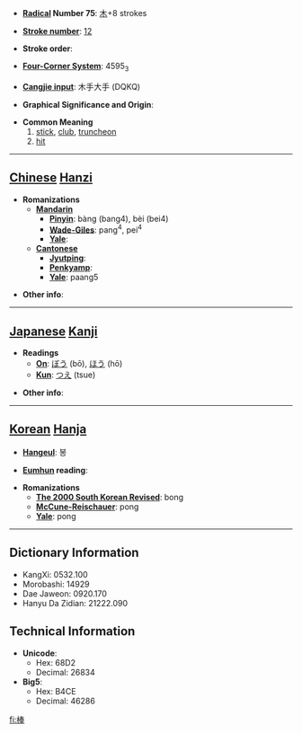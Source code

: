 * '''[[Wiktionary:Chinese radical index| Radical]] Number 75''': [[Wiktionary:Chinese radical index 木|木]]+8 strokes

* '''[[Wiktionary:Chinese total strokes index|Stroke number]]''': [[Wiktionary:Chinese total strokes index 12|12]]

* '''Stroke order''': 

* '''[[Wiktionary:Chinese four corner index|Four-Corner System]]''': 4595<sub>3</sub>

* '''[[Wiktionary:Chinese Cangjie index|Cangjie input]]''': 木手大手 (DQKQ)

* '''Graphical Significance and Origin''': 

* '''Common Meaning'''
*#[[stick]], [[club]], [[truncheon]]
*# [[hit]]


----

== [[Chinese]] [[Hanzi]] ==

* '''Romanizations'''
** '''[[Mandarin]]'''
*** '''[[Pinyin]]''': bàng (bang4), bèi (bei4)
*** '''[[Wade-Giles]]''': pang<sup>4</sup>, pei<sup>4</sup>
*** '''[[Yale]]''': 
** '''[[Cantonese]]'''
*** '''[[Jyutping]]''':
*** '''[[Penkyamp]]''': 
*** '''[[Yale]]''': paang5

* '''Other info''': 

----

== [[Japanese]] [[Kanji]] ==

* '''Readings'''
** '''[[On]]''': [[ぼう]] (bō), [[ほう]] (hō)
** '''[[Kun]]''': [[つえ]] (tsue)

* '''Other info''':  

----

== [[Korean]] [[Hanja]] ==

* '''[[Hangeul]]''': 봉

* '''[[Eumhun]] reading''': 

* '''Romanizations'''
** '''[[The 2000 South Korean Revised Romanization|The 2000 South Korean Revised]]''': bong
** '''[[McCune-Reischauer]]''': pong
** '''[[Yale]]''': pong

----

== Dictionary Information ==

* KangXi: 0532.100
* Morobashi: 14929
* Dae Jaweon: 0920.170
* Hanyu Da Zidian: 21222.090

== Technical Information ==

* '''Unicode''':
** Hex: 68D2
** Decimal: 26834
* '''Big5''':
** Hex: B4CE
** Decimal: 46286

[[fi:棒]]